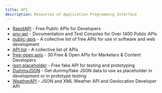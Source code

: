 ```yaml
---
title: API
description: Resources of Application Programming Interface
---
```


- [RapidAPI](https://rapidapi.com/collection/list-of-free-apis) - Free Public APIs for Developers
- [any-api](https://any-api.com/) - Documentation and Test Consoles for Over 1400 Public APIs
- [public-apis](https://github.com/public-apis/public-apis) - A collective list of free APIs for use in software and web development
- [API list](https://apilist.fun/) - A collective list of APIs
- [free-open apis](https://blog.hubspot.com/website/free-open-apis) - 30 Free & Open APIs for Marketers & Content Developers
- [json placeholder](https://jsonplaceholder.typicode.com/) - Free fake API for testing and prototyping
- [DummyJSON](https://dummyjson.com/) - Get dummy/fake JSON data to use as placeholder in development or in prototype testing
- [WeatherAPI](https://www.weatherapi.com/) - JSON and XML Weather API and Geolocation Developer API

